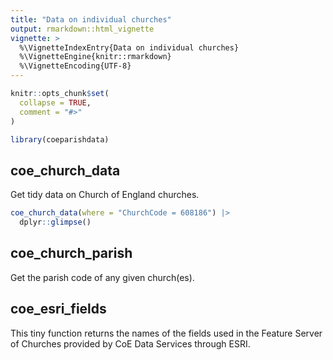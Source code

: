 ```yaml
---
title: "Data on individual churches"
output: rmarkdown::html_vignette
vignette: >
  %\VignetteIndexEntry{Data on individual churches}
  %\VignetteEngine{knitr::rmarkdown}
  %\VignetteEncoding{UTF-8}
---
```


```r
knitr::opts_chunk$set(
  collapse = TRUE,
  comment = "#>"
)
```

```r
library(coeparishdata)
```

<!-- WARNING - This vignette is generated by {fusen} from dev/flat_read_church_data.Rmd: do not edit by hand -->




## coe_church_data

Get tidy data on Church of England churches. 

```r
coe_church_data(where = "ChurchCode = 608186") |>
  dplyr::glimpse()
```




## coe_church_parish

Get the parish code of any given church(es).

## coe_esri_fields

This tiny function returns the names of the fields used in the Feature Server of Churches provided by CoE Data Services through ESRI.

